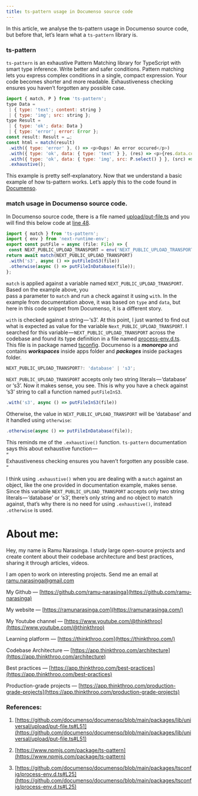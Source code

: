 ```yaml
---
title: ts-pattern usage in Documenso source code
---
```


In this article, we analyse the ts-pattern usage in Documenso source code, but before that, let’s learn what a `ts-pattern` library is.

### ts-pattern

`ts-pattern` is an exhaustive Pattern Matching library for TypeScript with smart type inference. Write better and safer conditions. Pattern matching lets you express complex conditions in a single, compact expression. Your code becomes shorter and more readable. Exhaustiveness checking ensures you haven’t forgotten any possible case.

```js
import { match, P } from 'ts-pattern';
type Data =
 | { type: 'text'; content: string }
 | { type: 'img'; src: string };
type Result =
 | { type: 'ok'; data: Data }
 | { type: 'error'; error: Error };
const result: Result = …;
const html = match(result)
 .with({ type: 'error' }, () => <p>Oups! An error occured</p>)
 .with({ type: 'ok', data: { type: 'text' } }, (res) => <p>{res.data.content}</p>)
 .with({ type: 'ok', data: { type: 'img', src: P.select() } }, (src) => <img src={src} />)
 .exhaustive();
```

This example is pretty self-explanatory. Now that we understand a basic example of how ts-pattern works. Let’s apply this to the code found in [Documenso](https://github.com/documenso/documenso/blob/main/packages/lib/universal/upload/put-file.ts#L51).

### match usage in Documenso source code.

In Documenso source code, there is a file named [upload/put-file.ts](https://github.com/documenso/documenso/blob/main/packages/lib/universal/upload/put-file.ts#L48C1-L54C3) and you will find this below code at [line 48](https://github.com/documenso/documenso/blob/main/packages/lib/universal/upload/put-file.ts#L48C1-L54C3).

```js
import { match } from 'ts-pattern';
import { env } from 'next-runtime-env';
export const putFile = async (file: File) => {
 const NEXT_PUBLIC_UPLOAD_TRANSPORT = env('NEXT_PUBLIC_UPLOAD_TRANSPORT');
return await match(NEXT_PUBLIC_UPLOAD_TRANSPORT)
 .with('s3', async () => putFileInS3(file))
 .otherwise(async () => putFileInDatabase(file));
};
```

`match` is applied against a variable named `NEXT_PUBLIC_UPLOAD_TRANSPORT`. Based on the example above, you   
pass a parameter to `match` and run a check against it using `with`. In the example from documentation above, it was based on `type` and `data`, but here in this code snippet from Documenso, it is a different story.

`with` is checked against a string — ‘s3’. At this point, I just wanted to find out what is expected as value for the variable `Next_PUBLIC_UPLOAD_TRANSPORT`. I searched for this variable — `NEXT_PUBLIC_UPLOAD_TRANSPORT` across the codebase and found its type definition in a file named [process-env.d.ts](https://github.com/documenso/documenso/blob/main/packages/tsconfig/process-env.d.ts#L25). This file is in package named [tsconfig](https://github.com/documenso/documenso/tree/main/packages/tsconfig). Documenso is a ***monorepo*** and contains ***workspaces*** inside apps folder and ***packages*** inside packages folder.

```js
NEXT_PUBLIC_UPLOAD_TRANSPORT?: 'database' | 's3';
```

`NEXT_PUBLIC_UPLOAD_TRANSPORT` accepts only two string literals — ‘database’ or ‘s3’. Now it makes sense, you see. This is why you have a check against ‘s3’ string to call a function named `putFileInS3`.

```js
.with('s3', async () => putFileInS3(file))
```

Otherwise, the value in `NEXT_PUBLIC_UPLOAD_TRANSPORT` will be ‘database’ and it handled using `otherwise`:

```js
.otherwise(async () => putFileInDatabase(file));
```

This reminds me of the `.exhaustive()` function. `ts-pattern` documentation says this about exhaustive function —   
“  
Exhaustiveness checking ensures you haven’t forgotten any possible case.  
“

I think using `.exhaustive()` when you are dealing with a `match` against an object, like the one provided in documentation example, makes sense. Since this variable `NEXT_PUBLIC_UPLOAD_TRANSPORT` accepts only two string literals — ‘database’ or ‘s3’, there’s only string and no object to match against, that’s why there is no need for using `.exhaustive()`, instead `.otherwise` is used.

# **About me:**

Hey, my name is Ramu Narasinga. I study large open-source projects and create content about their codebase architecture and best practices, sharing it through articles, videos.

I am open to work on interesting projects. Send me an email at ramu.narasinga@gmail.com

My Github — [https://github.com/ramu-narasinga](https://github.com/ramu-narasinga)

My website — [https://ramunarasinga.com](https://ramunarasinga.com/)

My Youtube channel — [https://www.youtube.com/@thinkthroo](https://www.youtube.com/@thinkthroo)

Learning platform — [https://thinkthroo.com](https://thinkthroo.com/)

Codebase Architecture — [https://app.thinkthroo.com/architecture](https://app.thinkthroo.com/architecture)

Best practices — [https://app.thinkthroo.com/best-practices](https://app.thinkthroo.com/best-practices)

Production-grade projects — [https://app.thinkthroo.com/production-grade-projects](https://app.thinkthroo.com/production-grade-projects)

### References:

1. [https://github.com/documenso/documenso/blob/main/packages/lib/universal/upload/put-file.ts#L51](https://github.com/documenso/documenso/blob/main/packages/lib/universal/upload/put-file.ts#L51)
    
2. [https://www.npmjs.com/package/ts-pattern](https://www.npmjs.com/package/ts-pattern)
    
3. [https://github.com/documenso/documenso/blob/main/packages/tsconfig/process-env.d.ts#L25](https://github.com/documenso/documenso/blob/main/packages/tsconfig/process-env.d.ts#L25)
